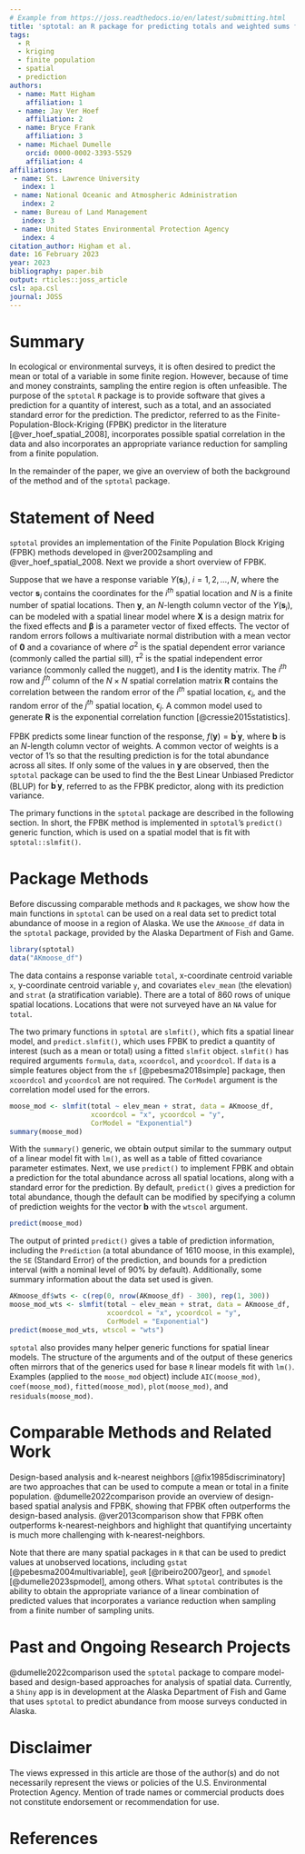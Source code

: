 ```yaml
---
# Example from https://joss.readthedocs.io/en/latest/submitting.html
title: 'sptotal: an R package for predicting totals and weighted sums from spatial data'
tags:
  - R
  - kriging
  - finite population
  - spatial
  - prediction
authors:
  - name: Matt Higham
    affiliation: 1
  - name: Jay Ver Hoef
    affiliation: 2
  - name: Bryce Frank
    affiliation: 3
  - name: Michael Dumelle
    orcid: 0000-0002-3393-5529
    affiliation: 4
affiliations:
 - name: St. Lawrence University
   index: 1
 - name: National Oceanic and Atmospheric Administration
   index: 2
 - name: Bureau of Land Management
   index: 3
 - name: United States Environmental Protection Agency
   index: 4
citation_author: Higham et al.
date: 16 February 2023
year: 2023
bibliography: paper.bib
output: rticles::joss_article
csl: apa.csl
journal: JOSS
---
```


# Summary

In ecological or environmental surveys, it is often desired to predict the mean or total of a variable in some finite region. However, because of time and money constraints, sampling the entire region is often unfeasible. The purpose of the ``sptotal`` ``R`` package is to provide software that gives a prediction for a quantity of interest, such as a total, and an associated standard error for the prediction. The predictor, referred to as the Finite-Population-Block-Kriging (FPBK) predictor in the literature [@ver_hoef_spatial_2008], incorporates possible spatial correlation in the data and also incorporates an appropriate variance reduction for sampling from a finite population. 

In the remainder of the paper, we give an overview of both the background of the method and of the ``sptotal`` package. 

# Statement of Need

``sptotal`` provides an implementation of the Finite Population Block Kriging (FPBK) methods developed in @ver2002sampling and @ver_hoef_spatial_2008.  Next we provide a short overview of FPBK.

Suppose that we have a response variable $Y(\mathbf{s}_{i})$, $i = 1, 2, \ldots, N$, where the vector $\mathbf{s}_i$ contains the coordinates for the $i^{th}$ spatial location and $N$ is a finite number of spatial locations. Then $\mathbf{y}$, an $N$-length column vector of the $Y(\mathbf{s}_{i})$, can be modeled with a spatial linear model
\mbox{}
\begin{equation}
\mathbf{y} = \mathbf{X} \boldsymbol{\beta} + \boldsymbol{\epsilon},
\end{equation}
\noindent
where $\mathbf{X}$ is a design matrix for the fixed effects and $\boldsymbol{\beta}$ is a parameter vector of fixed effects. The vector of random errors follows a multivariate normal distribution with a mean vector of $\mathbf{0}$ and a covariance of 
\mbox{}
\begin{equation}
\text{var}(\boldsymbol{\epsilon}) = \sigma^2 \mathbf{R} + \tau^2 \mathbf{I},
\end{equation}
\noindent
where $\sigma^2$ is the spatial dependent error variance (commonly called the partial sill), $\tau^2$ is the spatial independent error variance (commonly called the nugget), and $\mathbf{I}$ is the identity matrix. The $i^{th}$ row and $j^{th}$ column of the $N \times N$ spatial correlation matrix $\mathbf{R}$ contains the correlation between the random error of the $i^{th}$ spatial location, $\epsilon_i$, and the random error of the $j^{th}$ spatial location, $\epsilon_j$. A common model used to generate $\mathbf{R}$ is the exponential correlation function [@cressie2015statistics].

FPBK predicts some linear function of the response, $f(\mathbf{y}) = \mathbf{b}^\prime \mathbf{y}$, where $\mathbf{b}$ is an $N$-length column vector of weights. A common vector of weights is a vector of 1's so that the resulting prediction is for the total abundance across all sites. If only some of the values in $\mathbf{y}$ are observed, then the ``sptotal`` package can be used to find the the Best Linear Unbiased Predictor (BLUP) for $\mathbf{b}^\prime \mathbf{y}$, referred to as the FPBK predictor, along with its prediction variance.

The primary functions in the ``sptotal`` package are described in the following section. In short, the FPBK method is implemented in ``sptotal``'s ``predict()`` generic function, which is used on a spatial model that is fit with ``sptotal::slmfit()``.

# Package Methods

Before discussing comparable methods and ``R`` packages, we show how the main functions in ``sptotal`` can be used on a real data set to predict total abundance of moose in a region of Alaska. We use the `AKmoose_df` data in the ``sptotal`` package, provided by the Alaska Department of Fish and Game. 

```r
library(sptotal)
data("AKmoose_df")
```

The data contains a response variable `total`, x-coordinate centroid variable `x`, y-coordinate centroid variable `y`, and covariates `elev_mean` (the elevation) and `strat` (a stratification variable). There are a total of 860 rows of unique spatial locations. Locations that were not surveyed have an ``NA`` value for ``total``. 

The two primary functions in ``sptotal`` are ``slmfit()``, which fits a spatial linear model, and ``predict.slmfit()``, which uses FPBK to predict a quantity of interest (such as a mean or total) using a fitted ``slmfit`` object. `slmfit()` has required arguments `formula`, `data`, `xcoordcol`, and `ycoordcol`. If `data` is a simple features object from the `sf` [@pebesma2018simple] package, then `xcoordcol` and `ycoordcol` are not required. The `CorModel` argument is the correlation model used for the errors.

```r
moose_mod <- slmfit(total ~ elev_mean + strat, data = AKmoose_df,
                    xcoordcol = "x", ycoordcol = "y",
                    CorModel = "Exponential")
summary(moose_mod)
```

With the `summary()` generic, we obtain output similar to the summary output of a linear model fit with `lm()`, as well as a table of fitted covariance parameter estimates. Next, we use `predict()` to implement FPBK and obtain a prediction for the total abundance across all spatial locations, along with a standard error for the prediction. By default, `predict()` gives a prediction for total abundance, though the default can be modified by specifying a column of prediction weights for the vector $\mathbf{b}$ with the `wtscol` argument.

```r
predict(moose_mod)
```

The output of printed `predict()` gives a table of prediction information, including the `Prediction` (a total abundance of 1610 moose, in this example), the `SE` (Standard Error) of the prediction, and bounds for a prediction interval (with a nominal level of 90% by default). Additionally, some summary information about the data set used is given.

```r
AKmoose_df$wts <- c(rep(0, nrow(AKmoose_df) - 300), rep(1, 300))
moose_mod_wts <- slmfit(total ~ elev_mean + strat, data = AKmoose_df,
                        xcoordcol = "x", ycoordcol = "y",
                        CorModel = "Exponential")
predict(moose_mod_wts, wtscol = "wts")
```

``sptotal`` also provides many helper generic functions for spatial linear models. The structure of the arguments and of the output of these generics often mirrors that of the generics used for base ``R`` linear models fit with ``lm()``. Examples (applied to the `moose_mod` object) include ``AIC(moose_mod)``, ``coef(moose_mod)``, ``fitted(moose_mod)``, ``plot(moose_mod)``, and ``residuals(moose_mod)``.

# Comparable Methods and Related Work

Design-based analysis and k-nearest neighbors [@fix1985discriminatory] are two approaches that can be used to compute a mean or total in a finite population. @dumelle2022comparison provide an overview of design-based spatial analysis and FPBK, showing that FPBK often outperforms the design-based analysis. @ver2013comparison show that FPBK often outperforms k-nearest-neighbors and highlight that quantifying uncertainty is much more challenging with k-nearest-neighbors.

Note that there are many spatial packages in ``R`` that can be used to predict values at unobserved locations, including ``gstat`` [@pebesma2004multivariable], ``geoR`` [@ribeiro2007geor], and ``spmodel`` [@dumelle2023spmodel], among others. What ``sptotal`` contributes is the ability to obtain the appropriate variance of a linear combination of predicted values that incorporates a variance reduction when sampling from a finite number of sampling units. 

# Past and Ongoing Research Projects

@dumelle2022comparison used the ``sptotal`` package to compare model-based and design-based approaches for analysis of spatial data. Currently, a ``Shiny`` app is in development at the Alaska Department of Fish and Game that uses ``sptotal`` to predict abundance from moose surveys conducted in Alaska. 

# Disclaimer

The views expressed in this article are those of the author(s) and do not necessarily represent the views or policies of the U.S. Environmental Protection Agency. Mention of trade names or commercial products does not constitute endorsement or recommendation for use.

# References

